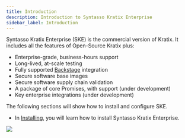 ```yaml
---
title: Introduction
description: Introduction to Syntasso Kratix Enterprise
sidebar_label: Introduction
---
```


Syntasso Kratix Enterprise (SKE) is the commercial version of Kratix. It includes all the
features of Open-Source Kratix plus:

- Enterprise-grade, business-hours support
- Long-lived, at-scale testing
- Fully supported [Backstage](https://backstage.io/) integration
- Secure software base images
- Secure software supply chain validation
- A package of core Promises, with support (under development)
- Key enterprise integrations (under development)

The following sections will show how to install and configure SKE.

- In [Installing](./installing), you will learn how to install Syntasso Kratix Enterprise.

<img referrerpolicy="no-referrer-when-downgrade" src="https://static.scarf.sh/a.png?x-pxid=f09f95ff-0179-40f1-a33c-826b0e29c3de" />

